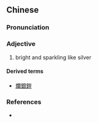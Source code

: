 {{also|烂银}}
==Chinese==
{{zh-forms|s=烂银}}

===Pronunciation===
{{zh-pron
|m=lànyín
|cat=a
}}

===Adjective===
{{zh-adj}}

# {{lb|zh|archaic}} bright and sparkling like silver

====Derived terms====
* [[爛銀鎧]]

===References===
* {{cite-book
|last=
|first=
|authorlink=
|coauthors=
|year=2007
|title=[[w:Hanyu Da Cidian|Hanyu Da Cidian 3.0]]
|language=Mandarin
|publisher=[[w:Commercial Press|Commercial Press]]
|location=[[Hong Kong]]
|isbn=9789620702778
}}